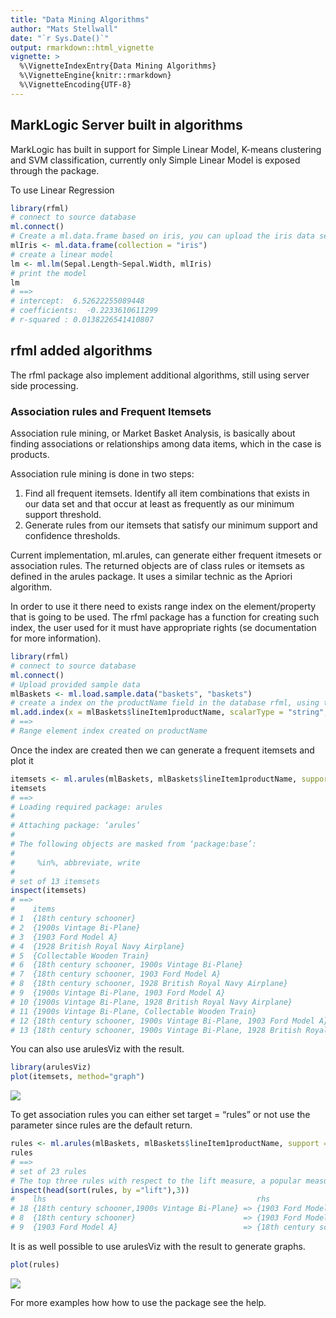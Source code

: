 ```yaml
---
title: "Data Mining Algorithms"
author: "Mats Stellwall"
date: "`r Sys.Date()`"
output: rmarkdown::html_vignette
vignette: >
  %\VignetteIndexEntry{Data Mining Algorithms}
  %\VignetteEngine{knitr::rmarkdown}
  %\VignetteEncoding{UTF-8}
---
```

## MarkLogic Server built in algorithms

MarkLogic has built in support for Simple Linear Model, K-means clustering and SVM classification, currently only Simple Linear Model is exposed through the package.

To use Linear Regression
```R
library(rfml)
# connect to source database
ml.connect()
# Create a ml.data.frame based on iris, you can upload the iris data set using as.ml.data.frame
mlIris <- ml.data.frame(collection = "iris")
# create a linear model
lm <- ml.lm(Sepal.Length~Sepal.Width, mlIris)
# print the model
lm
# ==>
# intercept:  6.52622255089448
# coefficients:  -0.2233610611299
# r-squared : 0.0138226541410807 
```
## rfml added algorithms
The rfml package also implement additional algorithms, still using server side processing. 

### Association rules and Frequent Itemsets
Association rule mining, or Market Basket Analysis, is basically about finding associations or relationships among data items, which in the case is products.

Association rule mining is done in two steps:

1. Find all frequent itemsets. Identify all item combinations that exists in our data set and that occur at least as frequently as our minimum support threshold.
2. Generate rules from our itemsets that satisfy our minimum support and confidence thresholds.

Current implementation, ml.arules, can generate either frequent itmesets or association rules. The returned objects are of class rules or itemsets as defined in the arules package. It uses a similar technic as the Apriori algorithm.

In order to use it there need to exists range index on the element/property that is going to be used. The rfml package has a function for creating such index, the user used for it must have appropriate rights (se documentation for more information).

```R
library(rfml)
# connect to source database
ml.connect()
# Upload provided sample data
mlBaskets <- ml.load.sample.data("baskets", "baskets")
# create a index on the productName field in the database rfml, using the same connection infromation as ml.connect
ml.add.index(x = mlBaskets$lineItem1productName, scalarType = "string", database = "rfml")
# ==>
# Range element index created on productName
```
Once the index are created then we can generate a frequent itemsets and plot it
```R
itemsets <- ml.arules(mlBaskets, mlBaskets$lineItem1productName, support = 0.22, confidence = 0.01, target = "frequent itemsets")
itemsets
# ==>
# Loading required package: arules
# 
# Attaching package: ‘arules’
# 
# The following objects are masked from ‘package:base’:
# 
#     %in%, abbreviate, write
# 
# set of 13 itemsets 
inspect(itemsets)
# ==>
#    items                                                                                      support
# 1  {18th century schooner}                                                                    0.6666667
# 2  {1900s Vintage Bi-Plane}                                                                   0.7777778
# 3  {1903 Ford Model A}                                                                        0.2222222
# 4  {1928 British Royal Navy Airplane}                                                         0.6666667
# 5  {Collectable Wooden Train}                                                                 0.2222222
# 6  {18th century schooner, 1900s Vintage Bi-Plane}                                            0.4444444
# 7  {18th century schooner, 1903 Ford Model A}                                                 0.2222222
# 8  {18th century schooner, 1928 British Royal Navy Airplane}                                  0.4444444
# 9  {1900s Vintage Bi-Plane, 1903 Ford Model A}                                                0.2222222
# 10 {1900s Vintage Bi-Plane, 1928 British Royal Navy Airplane}                                 0.4444444
# 11 {1900s Vintage Bi-Plane, Collectable Wooden Train}                                         0.2222222
# 12 {18th century schooner, 1900s Vintage Bi-Plane, 1903 Ford Model A}                         0.2222222
# 13 {18th century schooner, 1900s Vintage Bi-Plane, 1928 British Royal Navy Airplane}          0.2222222
```
You can also use arulesViz with the result.
```R
library(arulesViz)
plot(itemsets, method="graph")
```
![](items-plot.png)

To get association rules you can either set target = "rules" or not use the parameter since rules are the default return.

```R
rules <- ml.arules(mlBaskets, mlBaskets$lineItem1productName, support = 0.22, confidence = 0.01)
rules
# ==>
# set of 23 rules
# The top three rules with respect to the lift measure, a popular measure of rule strength, are:
inspect(head(sort(rules, by ="lift"),3))
#    lhs                                               rhs                     support   confidence lift
# 18 {18th century schooner,1900s Vintage Bi-Plane} => {1903 Ford Model A}     0.2222222 0.5000000  2.25
# 8  {18th century schooner}                        => {1903 Ford Model A}     0.2222222 0.3333333  1.50
# 9  {1903 Ford Model A}                            => {18th century schooner} 0.2222222 1.0000000  1.50
```
It is as well possible to use arulesViz with the result to generate graphs.
```R
plot(rules)
```
![](rules-plot.png)

For more examples how how to use the package see the help.
